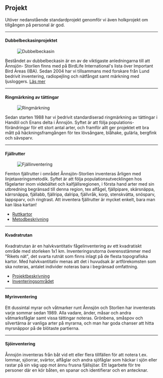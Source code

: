 
## Projekt

Utöver nedanstående standardprojekt genomför vi även holkprojekt om tillgången på personal är god.

---

#### Dubbelbeckasinprojektet

<Figure caption="Dubbelbeckasin. Foto Björn Isaksson">
  <Image
    alt="Dubbelbeckasin"
    src="/assets/images/old/projects_great-snipe.jpg"
  />
</Figure>

Beståndet av dubbelbeckasin är en av de viktigaste anledningarna till att Ånnsjön- Storlien finns med på BirdLife International's lista över Important Bird Areas (IBA). Sedan 2004 har vi tillsammans med forskare från Lund bedrivit inventering, radiopejling och nätfångst samt märkning med ljusloggers. [Läs mer](/projects/great-snipe)

---

#### Ringmärkning av tättingar

<Figure caption="Ringmärkning. Foto Mikael Carlsson">
  <Image alt="Ringmärkning" src="/assets/images/old/projects_ringing.jpg" />
</Figure>

Sedan starten 1988 har vi bedrivit standardiserad ringmärkning av tättingar i Handöl och Enans delta i Ånnsjön. Syftet är att följa populations- förändringar för ett stort antal arter, och framför allt ger projektet ett bra mått på häckningsframgången för tex lövsångare, blåhake, gulärla, bergfink och sävsparv.

---

#### Fjällrutter

<Figure caption="Fjällinventering. Foto Malte Busch">
  <Image alt="Fjällinventering" src="/assets/images/old/projects_census.jpg" />
</Figure>

Femton fjällrutter i området Ånnsjön-Storlien inventeras årligen med linjetaxerings­metodik. Syftet är att följa populationsutvecklingen hos fågelarter inom videbältet och kalfjällsregionen, i första hand arter med sin utbredning begränsad till denna region, tex alfågel, fjällpipare, skärsnäppa, kärrsnäppa, fjällabb, fjällripa, dalripa, fjällvråk, korp, stenskvätta, snösparv, lappsparv, och ringtrast. Att inventera fjällrutter är mycket enkelt, bara man kan läsa kartan!

- [Ruttkartor](/file/projects/fjallrutter-kartor.pdf 'download')
- [Metodbeskrivning](/file/projects/fjallrutter-metodbeskrivning.pdf 'download')

---

#### Kvadratrutan

Kvadratrutan är en halvkvantitativ fågelinventering av ett kvadratiskt område med storleken 1x1 km. Inventeringsrutorna överensstämmer med "Rikets nät", det svarta rutnät som finns inlagt på de flesta topografiska kartor. Med halvkvantitativ menas att det i huvudsak är artförekomsten som ska noteras, antalet individer noteras bara i begränsad omfattning.

- [Projektbeskrivning](/file/projects/kvadratrutan-beskrivning.pdf 'download')
- [Inventeringsområdet](/file/projects/kvadratrutan-omradet.pdf 'download')

---

#### Myrinventering

Ett dussintal myrar och våtmarker runt Ånnsjön och Storlien har inventerats varje sommar sedan 1989. Alla vadare, änder, måsar och andra våtmarksfåglar samt vissa tättingar noteras. Grönbena, småspov och silvertärna är vanliga arter på myrarna, och man har goda chanser att hitta myrsnäppor på de blötaste partierna.

---

#### Sjöinventering

Ånnsjön inventeras från båt vid ett eller flera tillfällen för att notera t.ex. lommar, sjöorrar, svärtor, alfåglar och andra sjöfåglar som häckar i sjön eller rastar på sin väg upp mot ännu frusna fjällsjöar. Ett lagarbete för tre personer där en kör båten, en spanar och identifierar och en antecknar.
